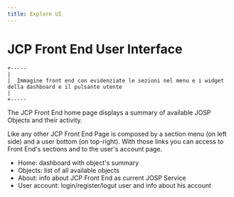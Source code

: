 ```yaml
---
title: Explore UI
---
```

# JCP Front End User Interface

    +-----
    |
    |  Immagine front end con evidenziate le sezioni nel menu e i widget della dashboard e il pulsante utente
    |
    +-----

The JCP Front End home page displays a summary of available JOSP Objects and their activity.

Like any other JCP Front End Page is composed by a section menu (on left side) and a user bottom (on top-right).
With those links you can access to Front End's sections and to the user's account page.

* Home: dashboard with object's summary
* Objects: list of all available objects
* About: info about JCP Front End as current JOSP Service
* User account: login/register/logut user and info about his account
